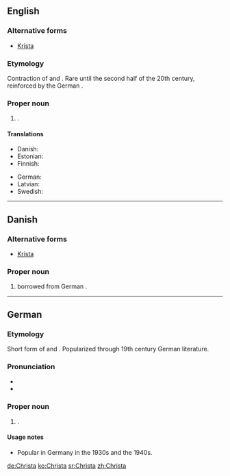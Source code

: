 ==English==

===Alternative forms===
* [[Krista]]

===Etymology===
Contraction of {{term|Christina|lang=en}} and {{term|Christiana|lang=en}}. Rare until the second half of the 20th century, reinforced by the German {{term|Christa|lang=de}}.

===Proper noun===
{{en-proper noun}}

# {{given name|female|from=Ancient Greek}}.

====Translations====
{{trans-top|female given name}}
* Danish: {{t|da|Christa}}
* Estonian: {{t|et|Krista}}
* Finnish: {{t|fi|Krista}}
{{trans-mid}}
* German: {{t+|de|Christa}}
* Latvian: {{t|lv|Krista}}
* Swedish: {{t|sv|Krista}}
{{bottom}}

----

==Danish==

===Alternative forms===
* [[Krista]]

===Proper noun===
{{head|da|proper noun}}

# {{given name|female|lang=da}} borrowed from German {{term|Christa|lang=de}}.

----

==German==

===Etymology===
Short form of {{term|Christiane|lang=de}} and {{term|Christina|lang=de}}. Popularized through 19th century German literature.

===Pronunciation===
* {{IPA|/ˈkʀɪsta/|lang=de}}
* {{audio|De-Christa.ogg|audio}}

===Proper noun===
{{head|de|proper noun|g=f}}

# {{given name|female|lang=de}}.

====Usage notes====
* Popular in Germany in the 1930s and the 1940s.

[[de:Christa]]
[[ko:Christa]]
[[sr:Christa]]
[[zh:Christa]]